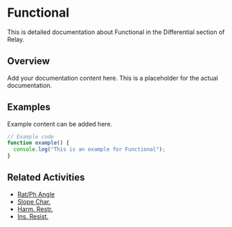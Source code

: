 # Functional

This is detailed documentation about Functional in the Differential section of Relay.

## Overview

Add your documentation content here. This is a placeholder for the actual documentation.

## Examples

Example content can be added here.

```typescript
// Example code
function example() {
  console.log("This is an example for Functional");
}
```

## Related Activities

- [Rat/Ph Angle](/docs/relay/differential/ratph-angle)
- [Slope Char.](/docs/relay/differential/slope-char)
- [Harm. Restr.](/docs/relay/differential/harm-restr)
- [Ins. Resist.](/docs/relay/differential/ins-resist)
